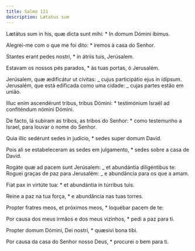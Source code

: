 ```yaml
---
title: Salmo 121
description: Lætatus sum
---
```


<div class="side-by-side not-content">

Lætátus sum in his, quæ dicta sunt mihi: \* In domum Dómini íbimus.

Alegrei-me com o que me foi dito: \* iremos à casa do Senhor.

Stantes erant pedes nostri, \* in átriis tuis, Jerúsalem.

Estavam os nossos pés parados, \* às tuas portas, ó Jerusalém.

Jerúsalem, quæ ædificátur ut cívitas: _ cujus participátio ejus in idípsum. Jerusalém, que está edificada como uma cidade: _ cujas partes estão em união.

Illuc enim ascendérunt tribus, tribus Dómini: \* testimónium Israël ad confiténdum nómini Dómini.

De facto, lá subiram as tribos, as tribos do Senhor: \* como testemunho a Israel, para louvar o nome do Senhor.

Quia illic sedérunt sedes in judício, \* sedes super domum David.

Pois ali se estabeleceram as sedes em julgamento, \* sedes sobre a casa de David.

Rogáte quæ ad pacem sunt Jerúsalem: _ et abundántia diligéntibus te: Roguei graças de paz para Jerusalém: _ e abundância para os que a amam.

Fiat pax in virtúte tua: \* et abundántia in túrribus tuis.

Reine a paz na tua força, \* e abundância nas tuas torres.

Propter fratres meos, et próximos meos, \* loquébar pacem de te:

Por causa dos meus irmãos e dos meus vizinhos, \* pedi a paz para ti.

Propter domum Dómini, Dei nostri, \* quæsívi bona tibi.

Por causa da casa do Senhor nosso Deus, \* procurei o bem para ti.

</div>
